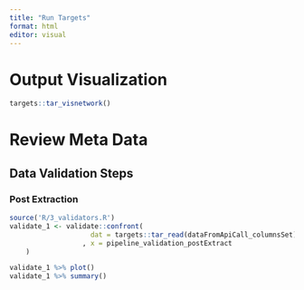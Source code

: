 ```yaml
---
title: "Run Targets"
format: html
editor: visual
---
```


# Output Visualization

```r
targets::tar_visnetwork()
```

# Review Meta Data

## Data Validation Steps

### Post Extraction

```r

source('R/3_validators.R')
validate_1 <- validate::confront(
                    dat = targets::tar_read(dataFromApiCall_columnsSet)
                  , x = pipeline_validation_postExtract
    )

validate_1 %>% plot()
validate_1 %>% summary()


```
